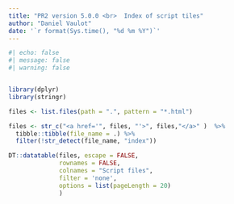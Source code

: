 ```yaml
---
title: "PR2 version 5.0.0 <br>  Index of script tiles"
author: "Daniel Vaulot"
date: '`r format(Sys.time(), "%d %m %Y")`'
---
```



```r
#| echo: false
#| message: false
#| warning: false


library(dplyr)
library(stringr)

files <- list.files(path = ".", pattern = "*.html")

files <- str_c("<a href='", files, "'>", files,"</a>" )  %>%  
  tibble::tibble(file_name = .) %>% 
  filter(!str_detect(file_name, "index"))

DT::datatable(files, escape = FALSE, 
              rownames = FALSE,
              colnames = "Script files",
              filter = 'none',
              options = list(pageLength = 20)
              )

```


